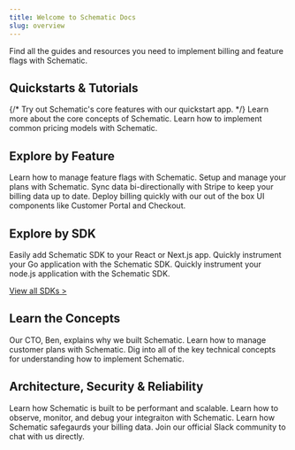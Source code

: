 ```yaml
---
title: Welcome to Schematic Docs
slug: overview
---
```


Find all the guides and resources you need to implement billing and feature flags with Schematic.

## Quickstarts & Tutorials

<CardGroup cols={2}>
  {/* <Card title="Quickstart App" icon="fa-solid fa-circle-play" href="/quickstart/overview">
    Try out Schematic's core features with our quickstart app.
  </Card> */}
  <Card title="What is Schematic?" icon="fa-solid fa-school" href="/what-is-schematic">
    Learn more about the core concepts of Schematic.
  </Card>
  <Card title="Pricing Models" icon="fa-solid fa-book-open-cover" href="/playbooks/overview">
    Learn how to implement common pricing models with Schematic.
  </Card>
</CardGroup>

## Explore by Feature

<CardGroup cols={2}>
  <Card title="Feature Flags" icon="fa-solid fa-flag" href="/feature_management/overview">
    Learn how to manage feature flags with Schematic.
  </Card>
  <Card title="Plans" icon="fa-solid fa-table-list" href="/catalog/overview">
    Setup and manage your plans with Schematic.
  </Card>
  <Card title="Integrate with Stripe" icon="fa-brands fa-stripe" href="/billing/overview">
    Sync data bi-directionally with Stripe to keep your billing data up to date.
  </Card>
  <Card title="Drop-in UI Components" icon="fa-solid fa-toolbox" href="/components/overview">
   Deploy billing quickly with our out of the box UI components like Customer Portal and Checkout.
  </Card>
</CardGroup>

## Explore by SDK

<CardGroup cols={3}>
  <Card title="React" icon="fa-brands fa-react" href="/developer_resources/sdks/react">
    Easily add Schematic SDK to your React or Next.js app.
  </Card>
  <Card title="Go" icon="fa-brands fa-golang" href="/developer_resources/sdks/go">
    Quickly instrument your Go application with the Schematic SDK.
  </Card>
  <Card title="Node.js" icon="fa-brands fa-node-js" href="/developer_resources/sdks/nodejs">
    Quickly instrument your node.js application with the Schematic SDK.
  </Card>
</CardGroup>

[View all SDKs &gt;](/developer_resources/sdks/overview)

## Learn the Concepts

<CardGroup cols={2}>
  <Card title="Why Feature Flags?" icon="fa-solid fa-flag" href="https://schematichq.com/blog/feature-flags-theory-and-reality">
    Our CTO, Ben, explains why we built Schematic.
  </Card>
  <Card title="Managing Customer Plans" icon="fa-solid fa-clipboard-list" href="/catalog/managing-company-plans">
    Learn how to manage customer plans with Schematic.
  </Card>
  <Card title="Key Technical Concepts" icon="fa-solid fa-gears" href="/developer_resources/concepts">
    Dig into all of the key technical concepts for understanding how to implement Schematic.
  </Card>
</CardGroup>

## Architecture, Security & Reliability

<CardGroup cols={3}>
  <Card title="API Performance" icon="fa-solid fa-gauge-max" href="/architecture/availability">
    Learn how Schematic is built to be performant and scalable.
  </Card>
  <Card title="Observability" icon="fa-solid fa-tower-observation" href="/architecture/observability">
    Learn how to observe, monitor, and debug your integraiton with Schematic.
  </Card>
  <Card title="Security" icon="fa-solid fa-lock" href="/architecture/security">
    Learn how Schematic safegaurds your billing data. 
  </Card>
</CardGroup>

<CardGroup cols={2}>
  <Card title="Join our Slack" icon="fa-solid fa-comments" href="https://join.slack.com/t/schematic-community/shared_invite/zt-30faiwyua-w49dNHNYZG7PRaBdoFwQFw">
    Join our official Slack community to chat with us directly.
  </Card>
</CardGroup>
